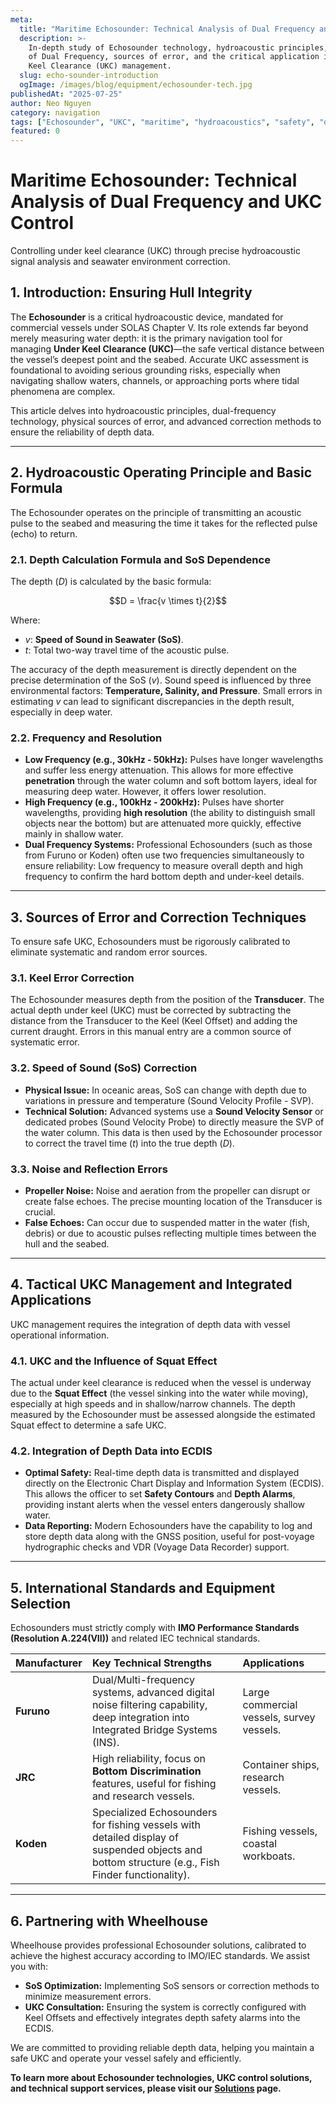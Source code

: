 ```yaml
---
meta:
  title: "Maritime Echosounder: Technical Analysis of Dual Frequency and UKC Control"
  description: >-
    In-depth study of Echosounder technology, hydroacoustic principles, the role
    of Dual Frequency, sources of error, and the critical application in Under
    Keel Clearance (UKC) management.
  slug: echo-sounder-introduction
  ogImage: /images/blog/equipment/echosounder-tech.jpg
publishedAt: "2025-07-25"
author: Neo Nguyen
category: navigation
tags: ["Echosounder", "UKC", "maritime", "hydroacoustics", "safety", "depth"]
featured: 0
---
```


# Maritime Echosounder: Technical Analysis of Dual Frequency and UKC Control

<span className="text-xl text-gray-500 italic mb-8">
  Controlling under keel clearance (UKC) through precise hydroacoustic signal
  analysis and seawater environment correction.
</span>

## 1. Introduction: Ensuring Hull Integrity

The **Echosounder** is a critical hydroacoustic device, mandated for commercial vessels under SOLAS Chapter V. Its role extends far beyond merely measuring water depth: it is the primary navigation tool for managing **Under Keel Clearance (UKC)**—the safe vertical distance between the vessel’s deepest point and the seabed. Accurate UKC assessment is foundational to avoiding serious grounding risks, especially when navigating shallow waters, channels, or approaching ports where tidal phenomena are complex.

This article delves into hydroacoustic principles, dual-frequency technology, physical sources of error, and advanced correction methods to ensure the reliability of depth data.

---

## 2. Hydroacoustic Operating Principle and Basic Formula

The Echosounder operates on the principle of transmitting an acoustic pulse to the seabed and measuring the time it takes for the reflected pulse (echo) to return.

### 2.1. Depth Calculation Formula and SoS Dependence

The depth ($D$) is calculated by the basic formula:

```math
D = \frac{v \times t}{2}
```

Where:

- $v$: **Speed of Sound in Seawater (SoS)**.
- $t$: Total two-way travel time of the acoustic pulse.

The accuracy of the depth measurement is directly dependent on the precise determination of the SoS ($v$). Sound speed is influenced by three environmental factors: **Temperature, Salinity, and Pressure**. Small errors in estimating $v$ can lead to significant discrepancies in the depth result, especially in deep water.

### 2.2. Frequency and Resolution

- **Low Frequency (e.g., 30kHz - 50kHz):** Pulses have longer wavelengths and suffer less energy attenuation. This allows for more effective **penetration** through the water column and soft bottom layers, ideal for measuring deep water. However, it offers lower resolution.
- **High Frequency (e.g., 100kHz - 200kHz):** Pulses have shorter wavelengths, providing **high resolution** (the ability to distinguish small objects near the bottom) but are attenuated more quickly, effective mainly in shallow water.
- **Dual Frequency Systems:** Professional Echosounders (such as those from Furuno or Koden) often use two frequencies simultaneously to ensure reliability: Low frequency to measure overall depth and high frequency to confirm the hard bottom depth and under-keel details.

---

## 3. Sources of Error and Correction Techniques

To ensure safe UKC, Echosounders must be rigorously calibrated to eliminate systematic and random error sources.

### 3.1. Keel Error Correction

The Echosounder measures depth from the position of the **Transducer**. The actual depth under keel (UKC) must be corrected by subtracting the distance from the Transducer to the Keel (Keel Offset) and adding the current draught. Errors in this manual entry are a common source of systematic error.

### 3.2. Speed of Sound (SoS) Correction

- **Physical Issue:** In oceanic areas, SoS can change with depth due to variations in pressure and temperature (Sound Velocity Profile - SVP).
- **Technical Solution:** Advanced systems use a **Sound Velocity Sensor** or dedicated probes (Sound Velocity Probe) to directly measure the SVP of the water column. This data is then used by the Echosounder processor to correct the travel time ($t$) into the true depth ($D$).

### 3.3. Noise and Reflection Errors

- **Propeller Noise:** Noise and aeration from the propeller can disrupt or create false echoes. The precise mounting location of the Transducer is crucial.
- **False Echoes:** Can occur due to suspended matter in the water (fish, debris) or due to acoustic pulses reflecting multiple times between the hull and the seabed.

---

## 4. Tactical UKC Management and Integrated Applications

UKC management requires the integration of depth data with vessel operational information.

### 4.1. UKC and the Influence of Squat Effect

The actual under keel clearance is reduced when the vessel is underway due to the **Squat Effect** (the vessel sinking into the water while moving), especially at high speeds and in shallow/narrow channels. The depth measured by the Echosounder must be assessed alongside the estimated Squat effect to determine a safe UKC.

### 4.2. Integration of Depth Data into ECDIS

- **Optimal Safety:** Real-time depth data is transmitted and displayed directly on the Electronic Chart Display and Information System (ECDIS). This allows the officer to set **Safety Contours** and **Depth Alarms**, providing instant alerts when the vessel enters dangerously shallow water.
- **Data Reporting:** Modern Echosounders have the capability to log and store depth data along with the GNSS position, useful for post-voyage hydrographic checks and VDR (Voyage Data Recorder) support.

---

## 5. International Standards and Equipment Selection

Echosounders must strictly comply with **IMO Performance Standards (Resolution A.224(VII))** and related IEC technical standards.

| Manufacturer | Key Technical Strengths                                                                                                                         | Applications                              |
| :----------- | :---------------------------------------------------------------------------------------------------------------------------------------------- | :---------------------------------------- |
| **Furuno**   | Dual/Multi-frequency systems, advanced digital noise filtering capability, deep integration into Integrated Bridge Systems (INS).               | Large commercial vessels, survey vessels. |
| **JRC**      | High reliability, focus on **Bottom Discrimination** features, useful for fishing and research vessels.                                         | Container ships, research vessels.        |
| **Koden**    | Specialized Echosounders for fishing vessels with detailed display of suspended objects and bottom structure (e.g., Fish Finder functionality). | Fishing vessels, coastal workboats.       |

---

## 6. Partnering with Wheelhouse

Wheelhouse provides professional Echosounder solutions, calibrated to achieve the highest accuracy according to IMO/IEC standards. We assist you with:

- **SoS Optimization:** Implementing SoS sensors or correction methods to minimize measurement errors.
- **UKC Consultation:** Ensuring the system is correctly configured with Keel Offsets and effectively integrates depth safety alarms into the ECDIS.

We are committed to providing reliable depth data, helping you maintain a safe UKC and operate your vessel safely and efficiently.

**To learn more about Echosounder technologies, UKC control solutions, and technical support services, please visit our [Solutions](/solutions) page.**
